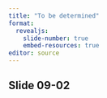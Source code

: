 ```yaml
---
title: "To be determined"
format: 
  revealjs:
    slide-number: true
    embed-resources: true
editor: source
---
```


## Slide 09-02

::: notes

:::

